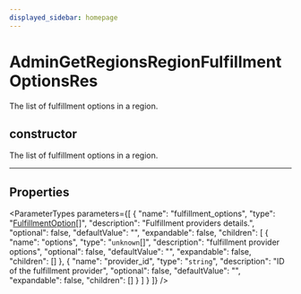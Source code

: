 ```yaml
---
displayed_sidebar: homepage
---
```



# AdminGetRegionsRegionFulfillmentOptionsRes

The list of fulfillment options in a region.

## constructor

The list of fulfillment options in a region.

___

## Properties

<ParameterTypes parameters={[
  {
    "name": "fulfillment_options",
    "type": "[FulfillmentOption](medusa.FulfillmentOption.mdx)[]",
    "description": "Fulfillment providers details.",
    "optional": false,
    "defaultValue": "",
    "expandable": false,
    "children": [
      {
        "name": "options",
        "type": "`unknown`[]",
        "description": "fulfillment provider options",
        "optional": false,
        "defaultValue": "",
        "expandable": false,
        "children": []
      },
      {
        "name": "provider_id",
        "type": "`string`",
        "description": "ID of the fulfillment provider",
        "optional": false,
        "defaultValue": "",
        "expandable": false,
        "children": []
      }
    ]
  }
]} />

